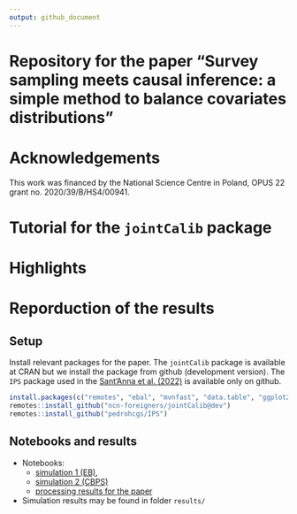 ```yaml
---
output: github_document
---
```


# Repository for the paper "Survey sampling meets causal inference: a simple method to balance covariates distributions"

# Acknowledgements

This work was financed by the National Science Centre in Poland, OPUS 22 grant no. 2020/39/B/HS4/00941.

# Tutorial for the `jointCalib` package

# Highlights 


# Reporduction of the results

## Setup

Install relevant packages for the paper. The `jointCalib` package is available at CRAN but we install the package from github (development version). The `IPS` package used in the [Sant'Anna et al. (2022)](https://onlinelibrary.wiley.com/doi/10.1002/jae.2909) is available only on github.

```r
install.packages(c("remotes", "ebal", "mvnfast", "data.table", "ggplot2", "laeken", "xtable", "glue", "stringr"))
remotes::install_github("ncn-foreigners/jointCalib@dev")
remotes::install_github("pedrohcgs/IPS") 
```

## Notebooks and results

+ Notebooks: 
    + [simulation 1 (EB)](https://htmlpreview.github.io/?https://raw.githubusercontent.com/ncn-foreigners/paper-note-quantiles-obs-studies/main/codes/1-simulation-eb.html), 
    + [simulation 2 (CBPS)](https://htmlpreview.github.io/?https://raw.githubusercontent.com/ncn-foreigners/paper-note-quantiles-obs-studies/main/codes/2-simulation-ps.html)
    + [processing results for the paper](https://htmlpreview.github.io/?https://raw.githubusercontent.com/ncn-foreigners/paper-note-quantiles-obs-studies/main/codes/2-report-results-mc.html)
+ Simulation results may be found in folder `results/`





